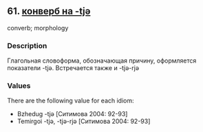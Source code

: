 ## 61. <a href =  'https://agricolamz.github.io/The_Circassian_Isoglosses_Database/61.html' target='_blank'>конверб на -tjə</a>
converb; morphology

### Description

Глагольная словоформа, обозначающая причину, оформляется показатели -tjə. Встречается также и -tjə-rjə

### Values
There are the following value for each idiom:

* Bzhedug  -tjə [Ситимова 2004: 92-93] 
* Temirgoi  -tjə, -tjə-rjə [Ситимова 2004: 92-93] 

